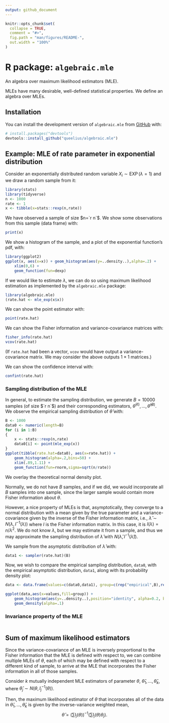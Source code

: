 ```yaml
---
output: github_document
---
```


<!-- README.md is generated from README.Rmd. Please edit that file -->

```r
knitr::opts_chunk$set(
  collapse = TRUE,
  comment = "#>",
  fig.path = "man/figures/README-",
  out.width = "100%"
)
```

# R package: `algebraic.mle`

<!-- badges: start -->
<!-- badges: end -->

An algebra over maximum likelihood estimators (MLE).

MLEs have many desirable, well-defined statistical properties.
We define an algebra over MLEs.

## Installation

You can install the development version of `algebraic.mle` from [GitHub](https://github.com/) with:

```r
# install.packages("devtools")
devtools::install_github("queelius/algebraic.mle")
```

## Example: MLE of rate parameter in exponential distribution

Consider an exponentially distributed random variable
$X_i \sim \operatorname{EXP}(\lambda=1)$ and we draw a random sample from it:

```r
library(stats)
library(tidyverse)
n <- 1000
rate <- 1
x <- tibble(x=stats::rexp(n,rate))
```

We have observed a sample of size $n=`r n`$.
We show some observations from this sample (data frame) with:
```r
print(x)
```

We show a histogram of the sample, and a plot of the exponential function's
pdf, with:
```r
library(ggplot2)
ggplot(x, aes(x=x)) + geom_histogram(aes(y=..density..),alpha=.2) +
    xlim(0,6) + 
    geom_function(fun=dexp)
```

If we would like to estimate $\lambda$, we can do so using maximum likelihood
estimation as implemented by the `algebraic.mle` package:
```r
library(algebraic.mle)
(rate.hat <- mle_exp(x$x))
```

We can show the point estimator with:
```r
point(rate.hat)
```

We can show the Fisher information and variance-covariance matrices with:
```r
fisher_info(rate.hat)
vcov(rate.hat)
```

(If `rate.hat` had been a vector, `vcov` would have output a variance-covariance
matrix. We may consider the above outputs $1 \times 1$ matrices.)

We can show the confidence interval with:
```r
confint(rate.hat)
```

### Sampling distribution of the MLE
In general, to estimate the sampling distribution, we generate $B=10000$ samples
(of size $`r n`$) and their corresponding estimators,
$\hat\theta^{(1)},\ldots,\hat\theta^{(B)}$.
We observe the empirical sampling distribution of $\hat\theta$ with:
```r
B <- 1000
data0 <- numeric(length=B)
for (i in 1:B)
{
    x <- stats::rexp(n,rate)
    data0[i] <- point(mle_exp(x))
}
ggplot(tibble(rate.hat=data0), aes(x=rate.hat)) +
    geom_histogram(alpha=.2,bins=50) +
    xlim(.89,1.11) + 
    geom_function(fun=rnorm,sigma=sqrt(n/rate))

```

We overlay the theoretical normal density plot.

Normally, we do not have $B$ samples, and if we did, we would incorporate
all $B$ samples into one sample, since the larger sample would contain more
Fisher information about $\theta$.

However, a nice property of MLEs is that, asymptotically, they converge to
a normal distribution with a mean given by the true parameter and a
variance-covariance given by the inverse of the Fisher information matrix, i.e.,
$\hat\lambda \sim N(\lambda,I^{-1}(\lambda))$ where $I$ is the Fisher
information matrix.
In this case, it is $I(\lambda) = n/\lambda^2$.
We do not know $\lambda$, but we may estimate it from a sample, and thus
we may approximate the sampling distribution of $\hat\lambda$ with
$N(\hat\lambda,I^{-1}(\hat\lambda))$.

We sample from the asymptotic distribution of $\hat\lambda$ with:
```r
data1 <- sampler(rate.hat)(B)
```

Now, we wish to compare the empirical sampling distribution, `data0`, with the
empirical asymptotic distribution, `data1`, along with its probability
density plot:

```r
data <- data.frame(values=c(data0,data1), group=c(rep("empirical",B),rep("asymptotic",B)))

ggplot(data,aes(x=values,fill=group)) +
    geom_histogram(aes(y=..density..),position="identity", alpha=0.2, bins=50) +
    geom_density(alpha=.1)
```


### Invariance property of the MLE
```r
```

## Sum of maximum likelihood estimators

Since the variance-covariance of an MLE is inversely proportional to the
Fisher information that the MLE is defined with respect to, we can combine
multiple MLEs of $\theta$, each of which may be defined with respect to a
different kind of sample, to arrive at the MLE that incorporates the Fisher
information in all of those samples.

Consider $k$ mutually independent MLE estimators of parameter $\theta$,
$\hat\theta_1,\ldots,\hat\theta_k$, where $\hat\theta_j \sim N(\theta,I_j^{-1}(\theta))$.

Then, the maximum likelihood estimator of $\theta$ that incorporates all of
the data in $\hat\theta_1,\ldots,\hat\theta_k$ is given by the inverse-variance
weighted mean,
$$
    \hat\theta = \left(\sum I_j(\theta)\right)^{-1} \left(\sum I_j(\theta) \theta_j\right).
$$
